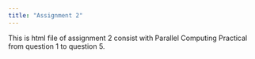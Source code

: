 ```yaml
---
title: "Assignment 2"
---
```


This is html file of assignment 2 consist with Parallel Computing Practical from question 1 to question 5.


